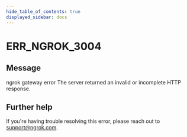 ```yaml
---
hide_table_of_contents: true
displayed_sidebar: docs
---
```



# ERR_NGROK_3004

## Message

ngrok gateway error
The server returned an invalid or incomplete HTTP response.

<ErrorDetails error="err_ngrok_3004" />

## Further help

If you're having trouble resolving this error, please reach out to [support@ngrok.com](mailto:support@ngrok.com?subject=Help%20with%20ERR_NGROK_3004).
